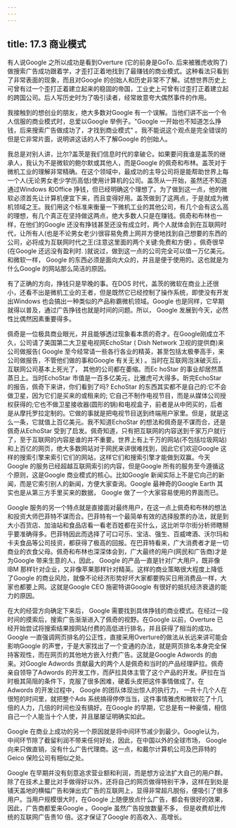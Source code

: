 ```yaml
---
---
---
```

title: 17.3 商业模式
---




有人说Google 之所以成功是看到Overture (它的前身是GoTo. 后来被雅虎收购了)做搜索广告成功跟着学，才歪打正着地找到了最赚钱的商业模式。这种看法只看到了非常表面的现象，而且对Google 的创始人和历史非常不了解。试想世界历史上可曾有过一个歪打正着建立起来的稳固的帝国，工业史上可曾有过歪打正着建立起的跨国公司。后人写历史时为了吸引读者，经常故意夸大偶然事件的作用。

我接触到的想创业的朋友，绝大多数对Google 有一个误解。当他们讲不出一个令人信服的商业模式时，总爱以Google 举例子。"Google 一开始也不知道怎么挣钱，后来搜索广告做成功了，才找到商业模式" 。我不能说这个观点是完全错误的但是它非常片面，说明讲这话的人不了解Google 的创始人。

我总是对别人讲，比尔?盖茨是我们信息时代的拿破仑。如果要问我谁是盖茨的继承人，我认为不是微软的鲍尔默或其他人，而是Google 的佩奇和布林。盖茨对于微机工业的理解非常精确。在这个领域中，最成功的主导公司将是能帮助世界上每一个人(无论男女老少学历高低)使用计算机的公司。盖茨从一开始，虽然还不知道通过Windows 和Office 挣钱，但已经明确这个理想了。为了做到这一点，他的微软必须首先让计算机便宜下来，而且变得好用。盖茨做到了这两点，于是就成为微机领域之王。我们用这个标准来衡量一下微机工业的其他公司，有几个会有这么高的理想，有几个真正在坚持做这两点，绝大多数人只是在赚钱。佩奇和布林也一样，在他们的Google 还没有挣钱甚至还没有成立时，两个人就体会到在互联网时代，让所有人(也是不论男女老少)很容易免费上网并方便地找到自己想要的东西的公司，必将成为互联网时代之王(注意这里面的两个关键:免费和方便) 。佩奇很早(在Google 还远没有盈利时. )就说过，做到这一点的公司完全可以值一万亿美元。和微软一样， Google 的东西必须是面向大众的，并且是便于使用的。这也就是为什么Google 的网站那么简洁的原因。

有了正确的方向，挣钱只是早晚的事。在DOS 时代，盖茨的微软在商业上还很小，还看不出是微机工业的王者，但是既然它已经控制了操作系统，即使没有开发出Windows 也会搞出一种类似的产品称霸微机领域。Google 也是同样，它早期就得以普及，通过广告挣钱也就是时间的问题。所以， Google 发展到今天，必然性比偶然因素重要得多。

佩奇是一位极具商业眼光，并且能够透过现象看本质的奇才。在Google刚成立不久，公司请了美国第二大卫星电视网EchoStar ( Dish Network 卫视的提供商)来公司做报告( Google 至今经常请一些各行各业的精英，甚至包括太极拳高手，来公司做报告，不管他们做的事和Google 有关无关) 。当时在互联网泡沫破灭后， 互联网公司基本上死光了， 其他的公司都在萎缩。而Ec hoStar 的事业却居然蒸蒸日上。当时EchoStar 市值是一百多亿美元，比雅虎可大得多。昕完EchoStar 的报告，佩奇下来讲，你们看到了吗? EchoStar 的东西其实都不是自己的:它不会做卫星，因为它们是买来的或租来的; 它自己不制作电视节目，而是从媒体公司授权获得的;它也不做卫星接收器(圆形的锅)和电视盒子，前者是从中罔买的，后者是从摩托罗拉定制的。它做的事就是把电视节目送到终端用户家里。但是，就是这么一条，它就值上百亿美元。我不知道EchoStar 的想法和佩奇是不谋而合，还是佩奇从EchoStar 受到了启发。佩奇知道，只有把互联网的内容送到千家万户就行了，至于互联网的内容是谁的并不重要。世界上有上千万的网站(不包括垃圾网站)和上百亿的网页，绝大多数网站对于网民来讲很难找到，因此它们欢迎Google 这样的搜索引擎来索引它们的网站，这样它们和搜索引擎才能做到双赢。今天Google 的服务已经超越互联网索引的内容，但是Google 所有的服务至今遵循这个原则，这是Google 商业模式的核心。比如Google 新闻实际上不是它向己的新闻，而是它索引别人的新闻，方便大家查询。Google 最神奇的Google Earth 其实也是从第三方手里买来的数据， Google 做了一个大家容易使用的界面而已。

Google 服务的另一个特点就是直接面对最终用户，在这一点上佩奇和布林的想法和投资大师巴菲特不谋而合。巴菲特有一个最简单有效的选择股票的办法，就是到大小百货店、加油站和食品店看一看老百姓都在买什么，这比听华尔街分析师瞎掰乎要准确得多。巴菲特因此而选择了可口可乐、宝洁、强生、百威啤酒、沃尔玛和卡夫食品等公司技资，都获得了极高的回报。在巴菲特看来，广大消费者才是一切商业的衣食父母。佩奇和布林也深深体会到，广大最终的用户(网民和广告商)才是为Google 带来生意的人，因此， Google 的产品一直是针对广大用户，既非像IBM 那样针对企业，又非像苹果那样针对精英。这样的商业策略很大程度上降低了Google 的商业风险，就像不论经济形势好坏大家都要购买日用消费品一样，大家也都要上网。这就是Google CEO 施密特讲Google 有很好的抵抗经济衰退的能力的原因。

在大的经营方向确定下来后， Google 需要找到具体挣钱的商业模式。在经过一段时间的摸索后，搜索广告渐渐进入了佩奇的视野。在Google 以前，Overture 已经开始尝试将搜索结果按网站付费的高低进行排名，并且获得了相当的成功。Google 一直强调网页排名的公正性，直接采用Overture的做法从长远来讲可能会影响Google 的声誉，于是大家找出了一个变通的办法，就是网页排名本身完全保持客观性，而在网页的其他地方嵌入付费广告。这就是Google Adwords 的由来。对Google Adwords 贡献最大的两个人是佩奇和当时的产品经理萨拉。佩奇亲自领导了Adwords 的开发工作，而萨拉具体主管了这个产品的开发。萨拉在当时极其简阻的条件下，克服了很多困难，硬着头皮把这件事情做成了。在Adwords 的开发过程中， Google 的团队体现出惊人的执行力， 一共十几个人在很短的时间里，就把整个Ads 系统搞得停停当当，这件事情雅虎和微软花了十几倍的人力，几倍的时间也没有搞好。在Google 的早期，它总是有一种豪情，相信自己一个人能当十个人使，并且屡屡证明确实如此。

Google 在商业上成功的另一个原因就是将中间环节减少到最少。Google认为，中间环节除了截留利润不带来任何好处，因此，在中国以外的全球市场， Google 向来只做直销，没有什么广告代理商。这一点，和戴尔计算机公司及巴菲特的Geico 保险公司有相似之处。

Google 在早期并没有刻意追求营业额和利润，而是想方设法扩大自己的用户群。除了在技术上要比对手做得好以外，还将自己的网页做得特别干净，这样在到处是铺天盖地的横幅广告和弹出式广告的互联网上，显得非常超凡脱俗，便吸引了很多用户。当用户规模很大时，在Google 上随便放点什么广告，都会有很好的效果，因此，广告商都爱来Google 。Google 虽然广告投放数量不多， 但是收费却比传统的互联网广告贵10 倍。这才保证了Google 的高收入、高增长。